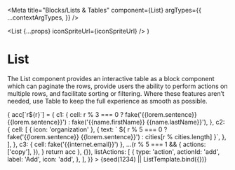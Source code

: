 


<Meta
  title="Blocks/Lists & Tables"
  component={List}
  argTypes={{
    ...contextArgTypes,
  }}
/>

  <List {...props} iconSpriteUrl={iconSpriteUrl} />
)


# List

The List component provides an interactive table as a block component which can
paginate the rows, provide users the ability to perform actions on multiple
rows, and facilitate sorting or filtering. Where these features aren’t needed,
use Table to keep the full experience as smooth as possible.

<Canvas withSource="none">
  <Story
    name="List"
    args={{
      themeName: 'light',
      accentScheme: 'teams',
      caption: fake('{{lorem.sentence}}'),
      captionVisuallyHidden: true,
      rowHeaderColumn: 'c1',
      minWidthVariant: 'auto',
      maxWidthVariant: 'viewportWidth',
      rowsActivable: true,
      selectable: true,
      wrap: true,
      columns: {
        c1: {
          title: [{ text: 'Name ' }, { icon: 'info' }],
          sortVariant: 'alphabetical',
          findable: true,
        },
        c2: { title: 'Office' },
        c3: { title: 'Email', hideable: true },
      },
      rowActions: {
        copy: {
          type: 'action',
          label: 'Copy',
          icon: 'copy',
          multiple: true,
        },
      },
      rows: range(32).reduce((acc, r) => {
        acc[`r${r}`] = {
          c1: {
            cell:
              r % 3 === 0
                ? fake('{{lorem.sentence}} {{lorem.sentence}}')
                : fake('{{name.firstName}} {{name.lastName}}'),
          },
          c2: {
            cell: [
              { icon: 'organization' },
              {
                text: ` ${
                  r % 5 === 0
                    ? fake('{{lorem.sentence}} {{lorem.sentence}}')
                    : cities[r % cities.length]
                }`,
              },
            ],
          },
          c3: { cell: fake('{{internet.email}}') },
          ...(r % 5 === 1 && {
            actions: ['copy'],
          }),
        }
        return acc
      }, {}),
      listActions: [
        {
          type: 'action',
          actionId: 'add',
          label: 'Add',
          icon: 'add',
        },
      ],
    }}
  >
    {seed(1234) || ListTemplate.bind({})}
  </Story>
</Canvas>

<ArgsTable story="List" />

